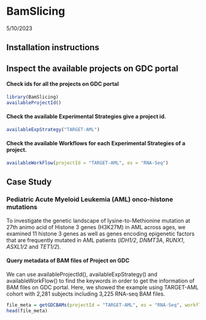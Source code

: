 BamSlicing
================
5/10/2023

## Installation instructions

## Inspect the available projects on GDC portal

#### Check ids for all the projects on GDC portal

```r
library(BamSlicing)
availableProjectId()
```

#### Check the available Experimental Strategies give a project id.

```r
availableExpStrategy("TARGET-AML")
```

#### Check the available Workflows for each Experimental Strategies of a project.

```r
availableWorkFlow(projectId = "TARGET-AML", es = "RNA-Seq")
```

## Case Study

### Pediatric Acute Myeloid Leukemia (AML) onco-histone mutations
To investigate the genetic landscape of lysine-to-Methionine mutation at 27th animo acid of Histone 3 genes (H3K27M) in AML across ages, we examined 11 histone 3 genes as well as genes encoding epigenetic factors that are frequently mutated in AML patients (*IDH1/2*, *DNMT3A*, *RUNX1*, *ASXL1/2* and *TET1/2*). 

#### Query metadata of BAM files of Project on GDC
We can use availableProjectId(), availableExpStrategy() and availableWorkFlow() to find the keywords in order to get the information of BAM files on GDC portal. Here, we showed the example using TARGET-AML cohort with 2,281 subjects including 3,225 RNA-seq BAM files.

```r
file_meta = getGDCBAMs(projectId = "TARGET-AML", es = "RNA-Seq", workflow = "STAR 2-Pass Genome")
head(file_meta)
```

